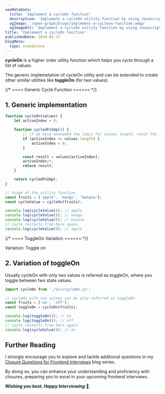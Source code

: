 ```yaml
---
seoMetaData:
  title: 'Implement a cycleOn function'
  description: 'Implement a cycleOn utility function by using Javascript closures.'
  ogImage: '/open-graph/blogs/implement-a-cycleon-function.webp'
  ogImageAlt: 'Implement a cycleOn utility function by using Javascript closures.'
title: 'Implement a cycleOn function'
publishedDate: 2024-03-27
blogMeta:
  type: standalone
---
```


**cycleOn** is a higher order utility function which helps you cycle through a list of values.

The generic implemetation of cycleOn utility and can be extended to create other similar utilities like **toggleOn** (for two values).

{/* ==== Generic Cycle Function ====== */}

<section>

## 1. Generic implementation

```js title="./src/cycleOn.js"
function cycleOn(values) {
	let activeIndex = 0;

	function cycledFnImpl() {
		// if we have exceeded the limit for values length, reset the index
		if (activeIndex >= values.length) {
			activeIndex = 0;
		}

		const result = values[activeIndex];
		activeIndex++;
		return result;
	}

	return cycledFnImpl;
}

// Usage of the utility function
const fruits = ['apple', 'mango', 'banana'];
const cycleValue = cycleOn(fruits);

console.log(cycleValue()); // apple
console.log(cycleValue()); // mango
console.log(cycleValue()); // banana
// cycle restarts from here again
console.log(cycleValue()); // apple
```

</section>

{/* ==== ToggleOn Variation ====== */}

<section>

<SubHeading>Variation: Toggle on</SubHeading>
## 2. Variation of toggleOn

Usually cycleOn with only two values is referred as toggleOn, where you toggle between two state values.

```js title="./src/toggleOn.js"
import cycleOn from './src/cycleOn.js';

// cycleOn with two values can be also referred as toggleOn
const fruits = ['on', 'off'];
const toggleOn = cycleOn(fruits);

console.log(toggleOn()); // on
console.log(toggleOn()); // off
// cycle restarts from here again
console.log(cycleValue()); // on
```

</section>

## Further Reading

I strongly encourage you to explore and tackle additional questions in my [Closure Questions for Frontend Interviews](/blog/closure-questions-for-frontend-interviews/ 'Find more question on closures in the closure questions for frontend Interviews blog series') blog series.

By doing so, you can enhance your understanding and proficiency with closures, preparing you to excel in your upcoming frontend interviews.

**_Wishing you best. Happy Interviewing_** 🫡.
